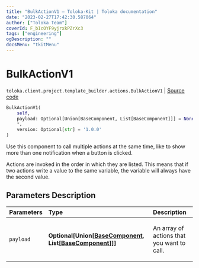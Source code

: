 ```yaml
---
title: "BulkActionV1 — Toloka-Kit | Toloka documentation"
date: "2023-02-27T17:42:30.587064"
author: ["Toloka Team"]
coverId: F_bIcOYF9yjrxkPZrXc3
tags: ["engineering"]
ogDescription: ""
docsMenu: "tkitMenu"
---
```


# BulkActionV1
`toloka.client.project.template_builder.actions.BulkActionV1` | [Source code](https://github.com/Toloka/toloka-kit/blob/v1.1.4/src/client/project/template_builder/actions.py#L34)

```python
BulkActionV1(
    self,
    payload: Optional[Union[BaseComponent, List[BaseComponent]]] = None,
    *,
    version: Optional[str] = '1.0.0'
)
```

Use this component to call multiple actions at the same time, like to show more than one notification when a button is clicked.

Actions are invoked in the order in which they are listed. This means that if two actions write a value to the same
variable, the variable will always have the second value.

## Parameters Description

| Parameters | Type | Description |
| :----------| :----| :-----------|
`payload`|**Optional\[Union\[[BaseComponent](/docs/toloka-kit/reference/toloka.client.project.template_builder.base.BaseComponent), List\[[BaseComponent](/docs/toloka-kit/reference/toloka.client.project.template_builder.base.BaseComponent)\]\]\]**|<p>An array of actions that you want to call.</p>